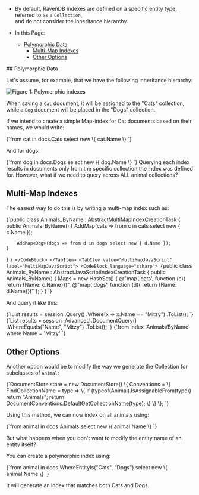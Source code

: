 
<Admonition type="note" title="">

* By default, RavenDB indexes are defined on a specific entity type, referred to as a `Collection`,  
  and do not consider the inheritance hierarchy.

* In this Page:  
   * [Polymorphic Data](../indexes/indexing-polymorphic-data.mdx#polymorphic-data)  
      * [Multi-Map Indexes](../indexes/indexing-polymorphic-data.mdx#multi-map-indexes)  
      * [Other Options](../indexes/indexing-polymorphic-data.mdx#other-options)  

</Admonition>
## Polymorphic Data

Let's assume, for example, that we have the following inheritance hierarchy:

![Figure 1: Polymorphic indexes](./assets/polymorphic_indexes_faq.png)

When saving a `Cat` document, it will be assigned to the "Cats" collection,  
while a `Dog` document will be placed in the "Dogs" collection.

If we intend to create a simple Map-index for Cat documents based on their names, we would write:

<TabItem value="csharp" label="csharp">
<CodeBlock language="csharp">
{`from cat in docs.Cats
select new \{ cat.Name \}
`}
</CodeBlock>
</TabItem>

And for dogs:

<TabItem value="csharp" label="csharp">
<CodeBlock language="csharp">
{`from dog in docs.Dogs
select new \{ dog.Name \}
`}
</CodeBlock>
</TabItem>

<Admonition type="info" title="The challenge" id="the-challenge" href="#the-challenge">
Querying each index results in documents only from the specific collection the index was defined for.  
However, what if we need to query across ALL animal collections?
</Admonition>

## Multi-Map Indexes

The easiest way to do this is by writing a multi-map index such as:

<Tabs groupId='languageSyntax'>
<TabItem value="MultiMap" label="MultiMap">
<CodeBlock language="csharp">
{`public class Animals_ByName : AbstractMultiMapIndexCreationTask
{
    public Animals_ByName()
    {
        AddMap<Cat>(cats => from c in cats select new { c.Name });

        AddMap<Dog>(dogs => from d in dogs select new { d.Name });
    }
}
`}
</CodeBlock>
</TabItem>
<TabItem value="MultiMapJavaScript" label="MultiMapJavaScript">
<CodeBlock language="csharp">
{`public class Animals_ByName : AbstractJavaScriptIndexCreationTask
{
    public Animals_ByName()
    {
        Maps = new HashSet<string>()
        {
            @"map('cats', function (c){ return {Name: c.Name}})",
            @"map('dogs', function (d){ return {Name: d.Name}})"
        };
    }
}
`}
</CodeBlock>
</TabItem>
</Tabs>

And query it like this:

<Tabs groupId='languageSyntax'>
<TabItem value="Query" label="Query">
<CodeBlock language="csharp">
{`IList<IAnimal> results = session
    .Query<IAnimal, Animals_ByName>()
    .Where(x => x.Name == "Mitzy")
    .ToList();
`}
</CodeBlock>
</TabItem>
<TabItem value="DocumentQuery" label="DocumentQuery">
<CodeBlock language="csharp">
{`List<IAnimal> results = session
    .Advanced
    .DocumentQuery<IAnimal, Animals_ByName>()
    .WhereEquals("Name", "Mitzy")
    .ToList();
`}
</CodeBlock>
</TabItem>
<TabItem value="RQL" label="RQL">
<CodeBlock language="sql">
{`from index 'Animals/ByName'
where Name = 'Mitzy'
`}
</CodeBlock>
</TabItem>
</Tabs>

## Other Options

Another option would be to modify the way we generate the Collection for subclasses of `Animal`:

<TabItem value="other_ways_1" label="other_ways_1">
<CodeBlock language="csharp">
{`DocumentStore store = new DocumentStore()
\{
    Conventions =
    \{
        FindCollectionName = type =>
        \{
            if (typeof(Animal).IsAssignableFrom(type))
                return "Animals";
            return DocumentConventions.DefaultGetCollectionName(type);
        \}
    \}
\};
`}
</CodeBlock>
</TabItem>

Using this method, we can now index on all animals using:

<TabItem value="csharp" label="csharp">
<CodeBlock language="csharp">
{`from animal in docs.Animals
select new \{ animal.Name \}
`}
</CodeBlock>
</TabItem>

But what happens when you don't want to modify the entity name of an entity itself?

You can create a polymorphic index using:

<TabItem value="csharp" label="csharp">
<CodeBlock language="csharp">
{`from animal in docs.WhereEntityIs("Cats", "Dogs")
select new \{ animal.Name \}
`}
</CodeBlock>
</TabItem>

It will generate an index that matches both Cats and Dogs.




